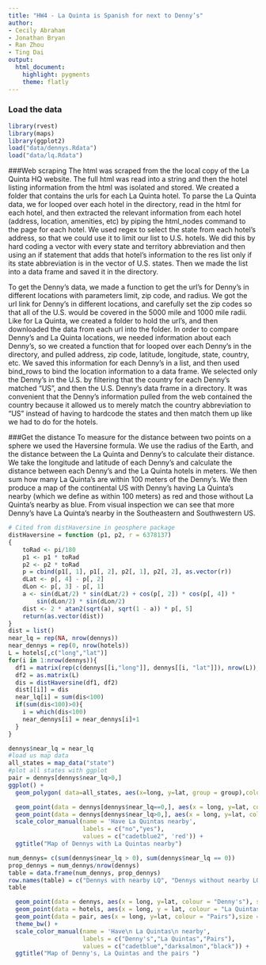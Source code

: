 ```yaml
---
title: "HW4 - La Quinta is Spanish for next to Denny’s"
author:
- Cecily Abraham
- Jonathan Bryan
- Ran Zhou
- Ting Dai
output: 
  html_document: 
    highlight: pygments
    theme: flatly
---
```


### Load the data

```r
library(rvest)
library(maps)
library(ggplot2)
load("data/dennys.Rdata")
load("data/lq.Rdata")
```


###Web scraping
The html was scraped from the the local copy of the La Quinta HQ website. The full html was read into a string and then the hotel listing information from the html was isolated and stored. We created a folder that contains the urls for each La Quinta hotel. To parse the La Quinta data, we for looped over each hotel in the directory, read in the html for each hotel, and then extracted the relevant information from each hotel (address, location, amenities, etc) by piping the html_nodes command to the page for each hotel. We used regex to select the state from each hotel's address, so that we could use it to limit our list to U.S. hotels. We did this by hard coding a vector with every state and territory abbreviation and then using an if statement that adds that hotel's information to the res list only if its state abbreviation is in the vector of U.S. states. Then we made the list into a data frame and saved it in the directory.  
  
To get the Denny's data, we made a function to get the url's for Denny's in different locations with parameters limit, zip code, and radius. We got the url link for Denny's in different locations, and carefully set the zip codes so that all of the U.S. would be covered in the 5000 mile and 1000 mile radii. Like for La Quinta, we created a folder to hold the url's, and then downloaded the data from each url into the folder. In order to compare Denny's and La Quinta locations, we needed information about each Denny's, so we created a function that for looped over each Denny's in the directory, and pulled address, zip code, latitude, longitude, state, country, etc. We saved this information for each Denny's in a list, and then used bind_rows to bind the location information to a data frame. We selected only the Denny's in the U.S. by filtering that the country for each Denny's matched "US", and then the U.S. Denny's data frame in a directory. It was convenient that the Denny's information pulled from the web contained the country because it allowed us to merely match the country abbreviation to "US" instead of having to hardcode the states and then match them up like we had to do for the hotels.



###Get the distance
To measure for the distance between two points on a sphere we used the Haversine formula. We use the radius of the Earth, and the distance between the La Quinta and Denny's to calculate their distance. We take the longitude and latitude of each Denny's and calculate the distance between each Denny's and the La Quinta hotels in meters. We then sum how many La Quinta's are within 100 meters of the Denny's. We then produce a map of the continental US with Denny's having La Quinta's nearby (which we define as within 100 meters) as red and those without La Quinta's nearby as blue. From visual inspection we can see that more Denny's have La Quinta's nearby in the Southeastern and Southwestern US. 

```r
# Cited from distHaversine in geosphere package
distHaversine = function (p1, p2, r = 6378137) 
{
    toRad <- pi/180
    p1 <- p1 * toRad
    p2 <- p2 * toRad
    p = cbind(p1[, 1], p1[, 2], p2[, 1], p2[, 2], as.vector(r))
    dLat <- p[, 4] - p[, 2]
    dLon <- p[, 3] - p[, 1]
    a <- sin(dLat/2) * sin(dLat/2) + cos(p[, 2]) * cos(p[, 4]) * 
        sin(dLon/2) * sin(dLon/2)
    dist <- 2 * atan2(sqrt(a), sqrt(1 - a)) * p[, 5]
    return(as.vector(dist))
}
dist = list()
near_lq = rep(NA, nrow(dennys))
near_dennys = rep(0, nrow(hotels))
L = hotels[,c("long","lat")]
for(i in 1:nrow(dennys)){
  df1 = matrix(rep(c(dennys[[i,"long"]], dennys[[i, "lat"]]), nrow(L)), ncol=2, byrow=T)
  df2 = as.matrix(L)
  dis = distHaversine(df1, df2)
  dist[[i]] = dis
  near_lq[i] = sum(dis<100)
  if(sum(dis<100)>0){
    i = which(dis<100)
    near_dennys[i] = near_dennys[i]+1
  }
}

dennys$near_lq = near_lq
#load us map data
all_states = map_data("state")
#plot all states with ggplot
pair = dennys[dennys$near_lq>0,]
ggplot() + 
  geom_polygon( data=all_states, aes(x=long, y=lat, group = group),colour="white", fill="khaki1" ) +

  geom_point(data = dennys[dennys$near_lq==0,], aes(x = long, y=lat, colour = "no")) +
  geom_point(data = dennys[dennys$near_lq>0,], aes(x = long, y=lat, colour = "yes")) +
  scale_color_manual(name = 'Have La Quintas nearby',
                     labels = c("no","yes"),
                     values = c("cadetblue2", 'red')) +
  ggtitle("Map of Dennys with La Quintas nearby")

num_dennys= c(sum(dennys$near_lq > 0), sum(dennys$near_lq == 0))
prop_dennys = num_dennys/nrow(dennys)
table = data.frame(num_dennys, prop_dennys)
row.names(table) = c("Dennys with nearby LQ", "Dennys without nearby LQ")
table

  geom_point(data = dennys, aes(x = long, y=lat, colour = "Denny's"), size = 0.2) +
  geom_point(data = hotels, aes(x = long, y = lat, colour = "La Quintas"), size = 0.2) +
  geom_point(data = pair, aes(x = long, y=lat, colour = "Pairs"),size = 0.8) +
  theme_bw() +
  scale_color_manual(name = 'Have\n La Quintas\n nearby',
                     labels = c("Denny's","La Quintas","Pairs"),
                     values = c("cadetblue","darksalmon","black")) +
  ggtitle("Map of Denny's, La Quintas and the pairs ") 

```

